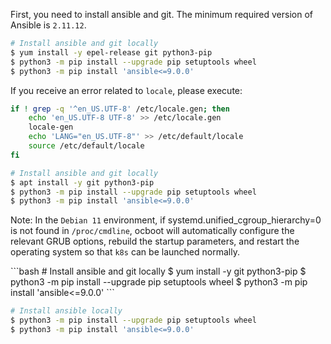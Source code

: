 
First, you need to install ansible and git. The minimum required version of Ansible is `2.11.12`.

<Tabs>
  <TabItem value="CentOS 7" label="CentOS 7" default>

```bash
# Install ansible and git locally
$ yum install -y epel-release git python3-pip
$ python3 -m pip install --upgrade pip setuptools wheel
$ python3 -m pip install 'ansible<=9.0.0'
```

  </TabItem>

  <TabItem value="Debian 10/11" label="Debian 10/11">

If you receive an error related to `locale`, please execute:

```bash
if ! grep -q '^en_US.UTF-8' /etc/locale.gen; then
    echo 'en_US.UTF-8 UTF-8' >> /etc/locale.gen
    locale-gen
    echo 'LANG="en_US.UTF-8"' >> /etc/default/locale
    source /etc/default/locale
fi
```

```bash
# Install ansible and git locally
$ apt install -y git python3-pip
$ python3 -m pip install --upgrade pip setuptools wheel
$ python3 -m pip install 'ansible<=9.0.0'
```

Note: In the `Debian 11` environment, if systemd.unified_cgroup_hierarchy=0 is not found in `/proc/cmdline`, ocboot will automatically configure the relevant GRUB options, rebuild the startup parameters, and restart the operating system so that `k8s` can be launched normally.

  </TabItem>

  <TabItem value="Kylin V10" label="Kylin V10">
```bash
# Install ansible and git locally
$ yum install -y git python3-pip
$ python3 -m pip install --upgrade pip setuptools wheel
$ python3 -m pip install 'ansible<=9.0.0'
```
  </TabItem>

  <TabItem value="Other Operating Systems" label="Other Operating Systems" >

```bash
# Install ansible locally
$ python3 -m pip install --upgrade pip setuptools wheel
$ python3 -m pip install 'ansible<=9.0.0'
```

  </TabItem>
</Tabs>
